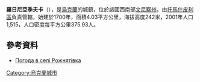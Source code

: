 {{coord|48|33|59|N|28|21|16|E|scale:30000|display=title}}

'''羅日尼亞季夫卡'''（{{lang-uk|Рожнятівка}}），是[[烏克蘭|烏克蘭]]的城鎮，位於該國西南部[[文尼察州|文尼察州]]，由[[托馬什皮利區|托馬什皮利區]]負責管轄，始建於1700年，面積4.03平方公里，海拔高度242米，2001年人口1,515，人口密度每平方公里375.93人。

==參考資料==
* [http://weather.in.ua/ua/vinnickaja/22496 Погода в селі Рожнятівка]

{{Ukraine-geo-stub}}
[[Category:烏克蘭城市|Category:烏克蘭城市]]